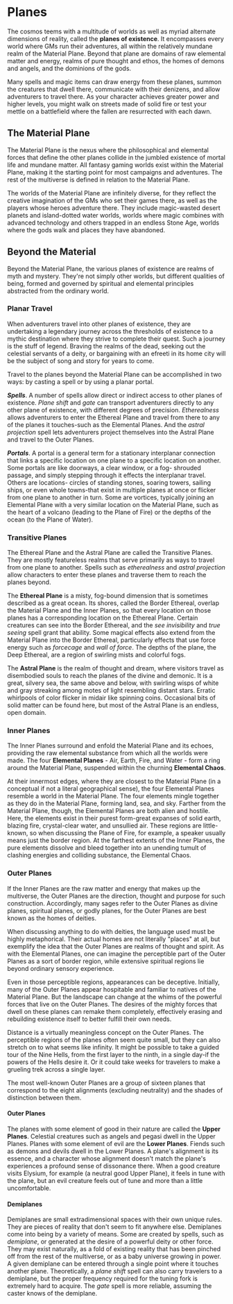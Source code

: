 # Planes
The cosmos teems with a multitude of worlds as well as myriad alternate dimensions of reality, called the **planes of existence**. It encompasses every world where GMs run their adventures, all within the relatively mundane realm of the Material Plane. Beyond that plane are domains of raw elemental matter and energy, realms of pure thought and ethos, the homes of demons and angels, and the dominions of the gods.

Many spells and magic items can draw energy from these planes, summon the creatures that dwell there, communicate with their denizens, and allow adventurers to travel there. As your character achieves greater power and higher levels, you might walk on streets made of solid fire or test your mettle on a battlefield where the fallen are resurrected with each dawn.

## The Material Plane

The Material Plane is the nexus where the philosophical and elemental forces that define the other planes collide in the jumbled existence of mortal life and mundane matter. All fantasy gaming worlds exist within the Material Plane, making it the starting point for most campaigns and adventures. The rest of the multiverse is defined in relation to the Material Plane.

The worlds of the Material Plane are infinitely diverse, for they reflect the creative imagination of the GMs who set their games there, as well as the players whose heroes adventure there. They include magic-wasted desert planets and island-dotted water worlds, worlds where magic combines with advanced technology and others trapped in an endless Stone Age, worlds where the gods walk and places they have abandoned.

## Beyond the Material

Beyond the Material Plane, the various planes of existence are realms of myth and mystery. They're not simply other worlds, but different qualities of being, formed and governed by spiritual and elemental principles abstracted from the ordinary world.

### Planar Travel

When adventurers travel into other planes of existence, they are undertaking a legendary journey across the thresholds of existence to a mythic destination where they strive to complete their quest. Such a journey is the stuff of legend. Braving the realms of the dead, seeking out the celestial servants of a deity, or bargaining with an efreeti in its home city will be the subject of song and story for years to come.

Travel to the planes beyond the Material Plane can be accomplished in two ways: by casting a spell or by using a planar portal.

***Spells***. A number of spells allow direct or indirect access to other planes of existence. *Plane shift* and *gate* can transport adventurers directly to any other plane of existence, with different degrees of precision. *Etherealness* allows adventurers to enter the Ethereal Plane and travel from there to any of the planes it touches-such as the Elemental Planes. And the *astral projection* spell lets adventurers project themselves into the Astral Plane and travel to the Outer Planes.

***Portals***. A portal is a general term for a stationary interplanar connection that links a specific location on one plane to a specific location on another. Some portals are like doorways, a clear window, or a fog- shrouded passage, and simply stepping through it effects the interplanar travel. Others are locations- circles of standing stones, soaring towers, sailing ships, or even whole towns-that exist in multiple planes at once or flicker from one plane to another in turn. Some are vortices, typically joining an Elemental Plane with a very similar location on the Material Plane, such as the heart of a volcano (leading to the Plane of Fire) or the depths of the ocean (to the Plane of Water).

### Transitive Planes

The Ethereal Plane and the Astral Plane are called the Transitive Planes. They are mostly featureless realms that serve primarily as ways to travel from one plane to another. Spells such as *etherealness* and *astral projection* allow characters to enter these planes and traverse them to reach the planes beyond.

The **Ethereal Plane** is a misty, fog-bound dimension that is sometimes described as a great ocean. Its shores, called the Border Ethereal, overlap the Material Plane and the Inner Planes, so that every location on those planes has a corresponding location on the Ethereal Plane. Certain creatures can see into the Border Ethereal, and the *see invisibility* and *true seeing* spell grant that ability. Some magical effects also extend from the Material Plane into the Border Ethereal, particularly effects that use force energy such as *forcecage* and *wall of force*. The depths of the plane, the Deep Ethereal, are a region of swirling mists and colorful fogs.

The **Astral Plane** is the realm of thought and dream, where visitors travel as disembodied souls to reach the planes of the divine and demonic. It is a great, silvery sea, the same above and below, with swirling wisps of white and gray streaking among motes of light resembling distant stars. Erratic whirlpools of color flicker in midair like spinning coins. Occasional bits of solid matter can be found here, but most of the Astral Plane is an endless, open domain.

### Inner Planes

The Inner Planes surround and enfold the Material Plane and its echoes, providing the raw elemental substance from which all the worlds were made. The four **Elemental Planes** - Air, Earth, Fire, and Water - form a ring around the Material Plane, suspended within the churning **Elemental Chaos**.

At their innermost edges, where they are closest to the Material Plane (in a conceptual if not a literal geographical sense), the four Elemental Planes resemble a world in the Material Plane. The four elements mingle together as they do in the Material Plane, forming land, sea, and sky. Farther from the Material Plane, though, the Elemental Planes are both alien and hostile. Here, the elements exist in their purest form-great expanses of solid earth, blazing fire, crystal-clear water, and unsullied air. These regions are little-known, so when discussing the Plane of Fire, for example, a speaker usually means just the border region. At the farthest extents of the Inner Planes, the pure elements dissolve and bleed together into an unending tumult of clashing energies and colliding substance, the Elemental Chaos.

### Outer Planes

If the Inner Planes are the raw matter and energy that makes up the multiverse, the Outer Planes are the direction, thought and purpose for such construction. Accordingly, many sages refer to the Outer Planes as divine planes, spiritual planes, or godly planes, for the Outer Planes are best known as the homes of deities.

When discussing anything to do with deities, the language used must be highly metaphorical. Their actual homes are not literally "places" at all, but exemplify the idea that the Outer Planes are realms of thought and spirit. As with the Elemental Planes, one can imagine the perceptible part of the Outer Planes as a sort of border region, while extensive spiritual regions lie beyond ordinary sensory experience.

Even in those perceptible regions, appearances can be deceptive. Initially, many of the Outer Planes appear hospitable and familiar to natives of the Material Plane. But the landscape can change at the whims of the powerful forces that live on the Outer Planes. The desires of the mighty forces that dwell on these planes can remake them completely, effectively erasing and rebuilding existence itself to better fulfill their own needs.

Distance is a virtually meaningless concept on the Outer Planes. The perceptible regions of the planes often seem quite small, but they can also stretch on to what seems like infinity. It might be possible to take a guided tour of the Nine Hells, from the first layer to the ninth, in a single day-if the powers of the Hells desire it. Or it could take weeks for travelers to make a grueling trek across a single layer.

The most well-known Outer Planes are a group of sixteen planes that correspond to the eight alignments (excluding neutrality) and the shades of distinction between them.

#### Outer Planes

The planes with some element of good in their nature are called the **Upper Planes**. Celestial creatures such as angels and pegasi dwell in the Upper Planes. Planes with some element of evil are the **Lower Planes**. Fiends such as demons and devils dwell in the Lower Planes. A plane's alignment is its essence, and a character whose alignment doesn't match the plane's experiences a profound sense of dissonance there. When a good creature visits Elysium, for example (a neutral good Upper Plane), it feels in tune with the plane, but an evil creature feels out of tune and more than a little uncomfortable.

#### Demiplanes

Demiplanes are small extradimensional spaces with their own unique rules. They are pieces of reality that don't seem to fit anywhere else. Demiplanes come into being by a variety of means. Some are created by spells, such as *demiplane*, or generated at the desire of a powerful deity or other force. They may exist naturally, as a fold of existing reality that has been pinched off from the rest of the multiverse, or as a baby universe growing in power. A given demiplane can be entered through a single point where it touches another plane. Theoretically, a *plane shift* spell can also carry travelers to a demiplane, but the proper frequency required for the tuning fork is extremely hard to acquire. The *gate* spell is more reliable, assuming the caster knows of the demiplane.
